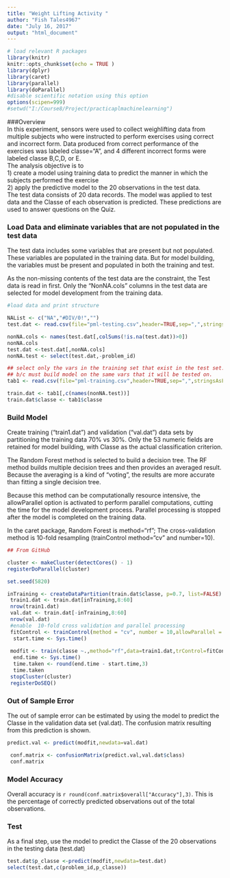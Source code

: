 ```yaml
---
title: "Weight Lifting Activity "
author: "Fish Tales4967"
date: "July 16, 2017"
output: "html_document"
---
```

 
  
```r
# load relevant R packages
library(knitr)
knitr::opts_chunk$set(echo = TRUE )
library(dplyr)
library(caret)
library(parallel)
library(doParallel)
#disable scientific notation using this option
options(scipen=999)
#setwd("I:/Course8/Project/practicaplmachinelearning")

```
###Overview  
In this experiment, sensors were used to collect weighlifting data from multiple subjects who were instructed to perform exercises using correct and incorrect form. Data produced from correct performance of the exercises was labeled classe="A",  and 4 different incorrect forms were labeled classe B,C,D, or E.  
The analysis objective is to <br> 1) create a model using training data to predict the manner in which the subjects performed the exercise  <br>2) apply the predictive model to the 20 observations in the test data. 
<br>The test data consists of 20 data records. The model was applied to test data and the Classe of each observation is predicted. These predictions are used to answer questions on the Quiz.


### Load Data and eliminate variables that are not populated in the test data
The test data includes some variables that are present but not populated. These variables are populated in the training data. But for model building, the variables must be present and populated in both the training and test.

As the non-missing contents of the test data are the constraint, the Test data is read in first. Only the "NonNA.cols" columns in the test data are selected for model development from the training data.
```r
#load data and print structure

NAList <- c("NA","#DIV/0!","")
test.dat <- read.csv(file="pml-testing.csv",header=TRUE,sep=",",stringsAsFactors = FALSE,na.strings=NAList)

nonNA.cols <- names(test.dat[,colSums(!is.na(test.dat))>0])
nonNA.cols
test.dat <-test.dat[,nonNA.cols]
nonNA.test <- select(test.dat,-problem_id)

## select only the vars in the training set that exist in the test set.
## b/c must build model on the same vars that it will be tested on.
tab1 <- read.csv(file="pml-training.csv",header=TRUE,sep=",",stringsAsFactors = FALSE,na.strings=NAList)

train.dat <- tab1[,c(names(nonNA.test))]
train.dat$classe <- tab1$classe
```
### Build Model
Create training ("train1.dat") and validation ("val.dat") data sets by partitioning the training data 70% vs 30%. Only the 53 numeric fields are retained for model building, with Classe as the actual classification criterion.

The Random Forest method is selected to build a decision tree. The RF method builds multiple decision trees and then provides an averaged result. Because the averaging is a kind of "voting", the results are more accurate than fitting a single decision tree. 

Because this method can be computationally resource intensive, the allowParallel option is activated to perform parallel computations, cutting the time for the model development process. Parallel processing is stopped after the model is completed on the training data.  
 
In the caret package, Random Forest is method="rf"; The cross-validation method is 10-fold resampling (trainControl method="cv" and number=10). 
```r
## From GitHub

cluster <- makeCluster(detectCores() - 1) 
registerDoParallel(cluster)

set.seed(5820)

inTraining <- createDataPartition(train.dat$classe, p=0.7, list=FALSE)
 train1.dat <- train.dat[inTraining,8:60]
 nrow(train1.dat)
 val.dat <- train.dat[-inTraining,8:60]
 nrow(val.dat)
 #enable  10-fold cross validation and parallel processing 
 fitControl <- trainControl(method = "cv", number = 10,allowParallel = TRUE)
  start.time <- Sys.time()
 
 modfit <- train(classe ~.,method="rf",data=train1.dat,trControl=fitControl)
  end.time <- Sys.time()
  time.taken <- round(end.time - start.time,3)
  time.taken
 stopCluster(cluster)
 registerDoSEQ()

```
### Out of Sample Error
The out of sample error can be estimated by using the model to predict the Classe in the validation data set (val.dat). The confusion matrix resulting from this prediction is shown.  


```r
predict.val <- predict(modfit,newdata=val.dat)
```
```r
 conf.matrix <- confusionMatrix(predict.val,val.dat$class)
 conf.matrix
```
### Model Accuracy
Overall accuracy is `r round(conf.matrix$overall["Accuracy"],3)`. This is the percentage of correctly predicted observations out of the total observations.

### Test
As a final step, use the model to predict the Classe of the 20 observations in the testing data (test.dat)

```r
test.dat$p_classe <-predict(modfit,newdata=test.dat)
select(test.dat,c(problem_id,p_classe))  
```